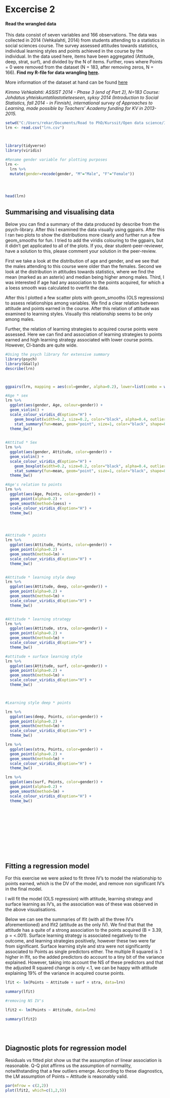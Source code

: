 # Excercise 2



#### Read the wrangled data

This data consist of seven variables and 166 observations. The data was collected in 2014 (Vehkalahti, 2014) from students attending to a statistics in social sciences course. The survey assessed attitudes towards statistics, individual learning styles and points achieved in the course by the individual. In the data used here, items have been aggregated (Attitude, deep, strat, surf), and divided by the N of items. Further, rows where Points = 0 were removed from the dataset (N = 183, after removing zeros, N = 166). **Find my R-file for data wrangling [here](https://github.com/Rad-ish/IODS-project/blob/master/data/create_learning2014.R).**

More information of the dataset at hand can be found [here](https://www.mv.helsinki.fi/home/kvehkala/JYTmooc/JYTOPKYS3-meta.txt) 

*Kimmo Vehkalahti: ASSIST 2014 - Phase 3 (end of Part 2), N=183
Course: Johdatus yhteiskuntatilastotieteeseen, syksy 2014
(Introduction to Social Statistics, fall 2014 - in Finnish),
international survey of Approaches to Learning, made possible
by Teachers' Academy funding for KV in 2013-2015.*


```r

setwd("C:/Users/rekar/Documents/Road to PhD/Kurssit/Open data science/IODS-project/data")
lrn <- read.csv("lrn.csv")



library(tidyverse)
library(viridis)

#Rename gender variable for plotting purposes
lrn <- 
  lrn %>%
  mutate(gender=recode(gender, "M"="Male", "F"="Female"))




head(lrn)
```



## Summarising and visualising data

Below you can find a summary of the data produced by describe from the psych-library. After this I examined the data visually using ggpairs. After this I ran two plots to show the distributions more clearly and further run a few geom_smooths for fun. I tried to add the viridis colouring to the ggpairs, but it didn't get applicated to all of the plots. If you, dear student-peer-reviewer, have a solution to this, please comment your solution in the peer-review. 

First we take a look at the distribution of age and gender, and we see that the males attending to this course were older than the females. Second we look at the distribution in attitudes towards statistics, where we find the mean (marked as an asterix) and median being higher among males. Third, I was interested if age had any association to the points acquired, for which a a loess smooth was calculated to overfit the data.

After this I plotted a few scatter plots with geom_smooths (OLS regressions) to assess relationships among variables. We find a clear relation between attitude and points earned in the course. After this relation of attitude was examined to learning styles. Visually this relationship seems to be only among males. 

Further, the relation of learning strategies to acquired course points were assessed. Here we can find and association of learning strategies to points earned and high learning strategy associated with lower course points. However, CI-bands are quite wide. 

```r
#Using the psych library for extensive summary 
library(psych)
library(GGally)
describe(lrn)



ggpairs(lrn, mapping = aes(col=gender, alpha=0.2), lower=list(combo = wrap("facethist", bins =20))) + scale_colour_viridis_d(option = "H")

#Age * sex
lrn %>%
  ggplot(aes(gender, Age, colour=gender)) +
  geom_violin() +
  scale_colour_viridis_d(option="H") +
    geom_boxplot(width=0.2, size=0.2, color="black", alpha=0.4, outlier.size = 0) +
    stat_summary(fun=mean, geom="point", size=1, color="black", shape=8) +
  theme_bw() 
  

#Attitud * Sex
lrn %>%
  ggplot(aes(gender, Attitude, color=gender)) +
  geom_violin() +
  scale_colour_viridis_d(option="H") +
    geom_boxplot(width=0.2, size=0.2, color="black", alpha=0.4, outlier.size = 0) +
    stat_summary(fun=mean, geom="point", size=1, color="black", shape=8) +
  theme_bw()

#Age's relation to points
lrn %>%
  ggplot(aes(Age, Points, color=gender)) +
  geom_point(alpha=0.2) +
  geom_smooth(method=loess) +
  scale_colour_viridis_d(option="H") +
  theme_bw()




#Attitude * points
lrn %>%
  ggplot(aes(Attitude, Points, color=gender)) +
  geom_point(alpha=0.2) +
  geom_smooth(method=lm) +
  scale_colour_viridis_d(option="H") +
  theme_bw()


#Attitude * learning style deep
lrn %>%
  ggplot(aes(Attitude, deep, color=gender)) +
  geom_point(alpha=0.2) +
  geom_smooth(method=lm) +
  scale_colour_viridis_d(option="H") +
  theme_bw()


#Attitude * learning strategy
lrn %>%
  ggplot(aes(Attitude, stra, color=gender)) +
  geom_point(alpha=0.2) +
  geom_smooth(method=lm) +
  scale_colour_viridis_d(option="H") +
  theme_bw()

#attitude + surface learning style
lrn %>%
  ggplot(aes(Attitude, surf, color=gender)) +
  geom_point(alpha=0.2) +
  geom_smooth(method=lm) +
  scale_colour_viridis_d(option="H") +
  theme_bw()



#Learning style deep * points

lrn %>%
  ggplot(aes(deep, Points, color=gender)) +
  geom_point(alpha=0.2) +
  geom_smooth(method=lm) +
  scale_colour_viridis_d(option="H") +
  theme_bw()

lrn %>%
  ggplot(aes(stra, Points, color=gender)) +
  geom_point(alpha=0.2) +
  geom_smooth(method=lm) +
  scale_colour_viridis_d(option="H") +
  theme_bw()

lrn %>%
  ggplot(aes(surf, Points, color=gender)) +
  geom_point(alpha=0.2) +
  geom_smooth(method=lm) +
  scale_colour_viridis_d(option="H") +
  theme_bw()









  
  
```



## Fitting a regression model

For this exercise we were asked to fit three IV's to model the relationship to points earned, which is the DV of the model, and remove non significant IV's in the final model.

I will fit the model (OLS regression) with attitude, learning strategy and surface learning as IV's, as the association was of these was observed in the above visualisations.

Below we can see the summaries of lfit (with all the three IV's aforementioned) and lfit2 (attitude as the only IV). We find that that the attitude has a quite of a strong association to the points acquired (B = 3.39, p = <.001). Surface learning strategy is associated negatively to the outcome, and learning strategies positively, however these two were far from significant. Surface learning style and stra were not significantly associated to Points as single predictors either.  The multiple R squared is .1 higher in lfit, so the added predictors do account to a tiny bit of the variance explained. However, taking into account the NS of these predictors and that the adjusted R squared change is only <.1, we can be happy with attitude explaining 19% of the variance in acquired course points.  

```r

lfit <- lm(Points ~ Attitude + surf + stra, data=lrn)

summary(lfit)

#removing NS IV's

lfit2 <- lm(Points ~ Attitude, data=lrn)

summary(lfit2)





```


## Diagnostic plots for regression model 

Residuals vs fitted plot show us that the assumption of linear association is reasonable. Q-Q plot affirms us the assumption of normality, notwithstanding that a few outliers emerge. According to these diagnostics, the LM assumption of Points ~ Attitude is reasonably valid.

```r
par(mfrow = c(2,2))
plot(lfit2, which=c(1,2,5))


```

